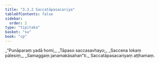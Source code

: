 ```yaml
---
title: "3.3.2 Saccatāpasacariya"
tableOfContents: false
sidebar:
  order: 2
type: "tipitaka"
basket: "su"
book: "cp"
---
```



<DynamicBreadcrumb />

<Division number="71" book="cp">

<Paragraph number="346" type="verses" book="cp">
_“Punāparaṃ yadā homi,_  
_Tāpaso saccasavhayo;_  
_Saccena lokaṃ pālesiṃ,_  
_Samaggaṃ janamakāsahan”ti._  


</Paragraph>
</Division>

<Paragraph number="347" type="center" book="cp">
Saccatāpasacariyaṃ aṭṭhamaṃ.
</Paragraph>